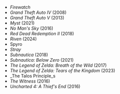 
- _Firewatch_
- _Grand Theft Auto IV_ (2008)
- _Grand Theft Auto V_ (2013)
- _Myst_ (2021)
- _No Man's Sky_ (2016)
- _Red Dead Redemption II_ (2018)
- _Riven_ (2024)
- Spyro
- _Stray_
- _Subnautica_ (2018)
- _Subnautica: Below Zero_ (2021)
- _The Legend of Zelda: Breath of the Wild_ (2017)
- _The Legend of Zelda: Tears of the Kingdom_ (2023)
- _The Talos Principle_s
- _The Witness_ (2016)
- _Uncharted 4: A Thief's End_ (2016)
